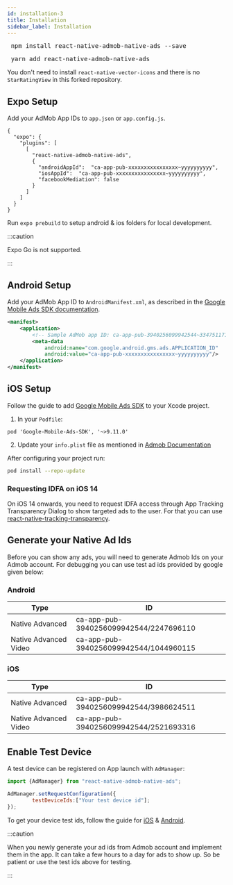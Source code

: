 ```yaml
---
id: installation-3
title: Installation
sidebar_label: Installation
---
```



<Tabs>
  <TabItem value="npm" label="npm" default>
    <pre> npm install react-native-admob-native-ads --save </pre>
  </TabItem>
  <TabItem value="yarn" label="yarn">
    <pre> yarn add react-native-admob-native-ads </pre>
  </TabItem>
</Tabs>

You don't need to install `react-native-vector-icons` and there is no `StarRatingView` in this forked repository.



## Expo Setup

Add your AdMob App IDs to `app.json` or `app.config.js`.

```
{
  "expo": {
    "plugins": [
      [
        "react-native-admob-native-ads",
        {
          "androidAppId":  "ca-app-pub-xxxxxxxxxxxxxxxx~yyyyyyyyyy",
          "iosAppId":  "ca-app-pub-xxxxxxxxxxxxxxxx~yyyyyyyyyy",
          "facebookMediation": false
        }
      ]
    ]
  }
}
```

Run `expo prebuild` to setup android & ios folders for local development.

:::caution

Expo Go is not supported.

:::

## Android Setup

Add your AdMob App ID to `AndroidManifest.xml`, as described in the [Google Mobile Ads SDK documentation](https://developers.google.com/admob/android/quick-start#update_your_androidmanifestxml).

```xml
<manifest>
    <application>
        <!-- Sample AdMob app ID: ca-app-pub-3940256099942544~3347511713 -->
        <meta-data
            android:name="com.google.android.gms.ads.APPLICATION_ID"
            android:value="ca-app-pub-xxxxxxxxxxxxxxxx~yyyyyyyyyy"/>
    </application>
</manifest>
```

## iOS Setup

Follow the guide to add [Google Mobile Ads SDK](https://developers.google.com/admob/ios/quick-start#import_the_mobile_ads_sdk) to your Xcode project.

1. In your `Podfile`:

```
pod 'Google-Mobile-Ads-SDK', '~>9.11.0'
```

2. Update your `info.plist` file as mentioned in [Admob Documentation](https://developers.google.com/admob/ios/quick-start#update_your_infoplist)

After configuring your project run:

```bash
pod install --repo-update
```

### Requesting IDFA on iOS 14

On iOS 14 onwards, you need to request IDFA access through App Tracking Transparency Dialog to show targeted ads to the user. For that you can use [react-native-tracking-transparency](https://github.com/mrousavy/react-native-tracking-transparency).

## Generate your Native Ad Ids

Before you can show any ads, you will need to generate Admob Ids on your Admob account. For debugging you can use test ad ids provided by google given below:

### Android

| Type                  | ID                                     |
| --------------------- | -------------------------------------- |
| Native Advanced       | ca-app-pub-3940256099942544/2247696110 |
| Native Advanced Video | ca-app-pub-3940256099942544/1044960115 |

### iOS

| Type                  | ID                                     |
| --------------------- | -------------------------------------- |
| Native Advanced       | ca-app-pub-3940256099942544/3986624511 |
| Native Advanced Video | ca-app-pub-3940256099942544/2521693316 |

## Enable Test Device

A test device can be registered on App launch with `AdManager`:

```jsx
import {AdManager} from "react-native-admob-native-ads";

AdManager.setRequestConfiguration({
        testDeviceIds:["Your test device id"];
});
```

To get your device test ids, follow the guide for [iOS](https://developers.google.com/admob/ios/test-ads#enable_test_devices) & [Android](https://developers.google.com/admob/android/test-ads#enable_test_devices).

:::caution

When you newly generate your ad ids from Admob account and implement them in the app. It can take a few hours to a day for ads to show up. So be patient or use the test ids above for testing.

:::
